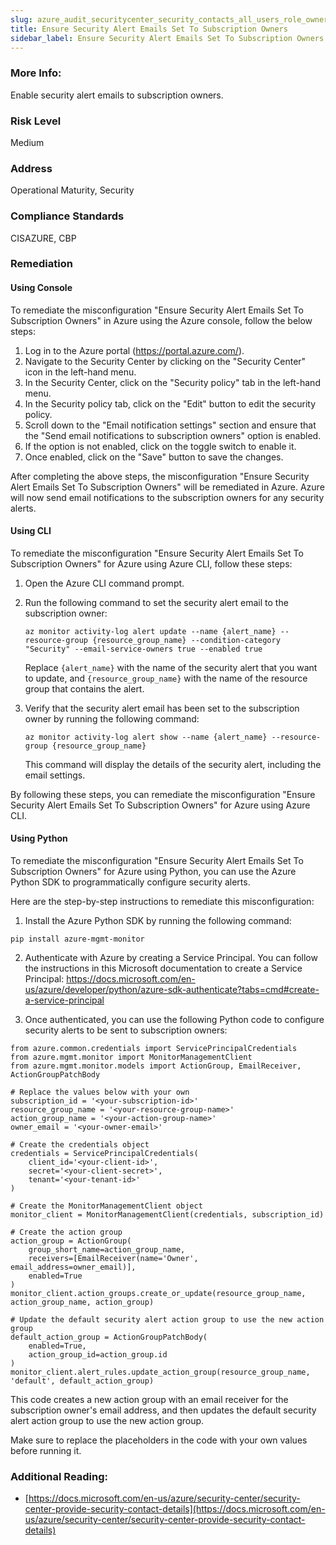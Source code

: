 ```yaml
---
slug: azure_audit_securitycenter_security_contacts_all_users_role_owner
title: Ensure Security Alert Emails Set To Subscription Owners
sidebar_label: Ensure Security Alert Emails Set To Subscription Owners
---
```


### More Info:

Enable security alert emails to subscription owners.

### Risk Level

Medium

### Address

Operational Maturity, Security

### Compliance Standards

CISAZURE, CBP

### Remediation

#### Using Console

To remediate the misconfiguration "Ensure Security Alert Emails Set To Subscription Owners" in Azure using the Azure console, follow the below steps:

1. Log in to the Azure portal (https://portal.azure.com/).
2. Navigate to the Security Center by clicking on the "Security Center" icon in the left-hand menu.
3. In the Security Center, click on the "Security policy" tab in the left-hand menu.
4. In the Security policy tab, click on the "Edit" button to edit the security policy.
5. Scroll down to the "Email notification settings" section and ensure that the "Send email notifications to subscription owners" option is enabled.
6. If the option is not enabled, click on the toggle switch to enable it.
7. Once enabled, click on the "Save" button to save the changes.

After completing the above steps, the misconfiguration "Ensure Security Alert Emails Set To Subscription Owners" will be remediated in Azure. Azure will now send email notifications to the subscription owners for any security alerts.

#### Using CLI

To remediate the misconfiguration "Ensure Security Alert Emails Set To Subscription Owners" for Azure using Azure CLI, follow these steps:

1. Open the Azure CLI command prompt.

2. Run the following command to set the security alert email to the subscription owner:

   ```
   az monitor activity-log alert update --name {alert_name} --resource-group {resource_group_name} --condition-category "Security" --email-service-owners true --enabled true
   ```

   Replace `{alert_name}` with the name of the security alert that you want to update, and `{resource_group_name}` with the name of the resource group that contains the alert.

3. Verify that the security alert email has been set to the subscription owner by running the following command:

   ```
   az monitor activity-log alert show --name {alert_name} --resource-group {resource_group_name}
   ```

   This command will display the details of the security alert, including the email settings.

By following these steps, you can remediate the misconfiguration "Ensure Security Alert Emails Set To Subscription Owners" for Azure using Azure CLI.

#### Using Python

To remediate the misconfiguration "Ensure Security Alert Emails Set To Subscription Owners" for Azure using Python, you can use the Azure Python SDK to programmatically configure security alerts.

Here are the step-by-step instructions to remediate this misconfiguration:

1. Install the Azure Python SDK by running the following command:

```
pip install azure-mgmt-monitor
```

2. Authenticate with Azure by creating a Service Principal. You can follow the instructions in this Microsoft documentation to create a Service Principal: https://docs.microsoft.com/en-us/azure/developer/python/azure-sdk-authenticate?tabs=cmd#create-a-service-principal

3. Once authenticated, you can use the following Python code to configure security alerts to be sent to subscription owners:

```
from azure.common.credentials import ServicePrincipalCredentials
from azure.mgmt.monitor import MonitorManagementClient
from azure.mgmt.monitor.models import ActionGroup, EmailReceiver, ActionGroupPatchBody

# Replace the values below with your own
subscription_id = '<your-subscription-id>'
resource_group_name = '<your-resource-group-name>'
action_group_name = '<your-action-group-name>'
owner_email = '<your-owner-email>'

# Create the credentials object
credentials = ServicePrincipalCredentials(
    client_id='<your-client-id>',
    secret='<your-client-secret>',
    tenant='<your-tenant-id>'
)

# Create the MonitorManagementClient object
monitor_client = MonitorManagementClient(credentials, subscription_id)

# Create the action group
action_group = ActionGroup(
    group_short_name=action_group_name,
    receivers=[EmailReceiver(name='Owner', email_address=owner_email)],
    enabled=True
)
monitor_client.action_groups.create_or_update(resource_group_name, action_group_name, action_group)

# Update the default security alert action group to use the new action group
default_action_group = ActionGroupPatchBody(
    enabled=True,
    action_group_id=action_group.id
)
monitor_client.alert_rules.update_action_group(resource_group_name, 'default', default_action_group)
```

This code creates a new action group with an email receiver for the subscription owner's email address, and then updates the default security alert action group to use the new action group.

Make sure to replace the placeholders in the code with your own values before running it.


### Additional Reading:

- [https://docs.microsoft.com/en-us/azure/security-center/security-center-provide-security-contact-details](https://docs.microsoft.com/en-us/azure/security-center/security-center-provide-security-contact-details) 

